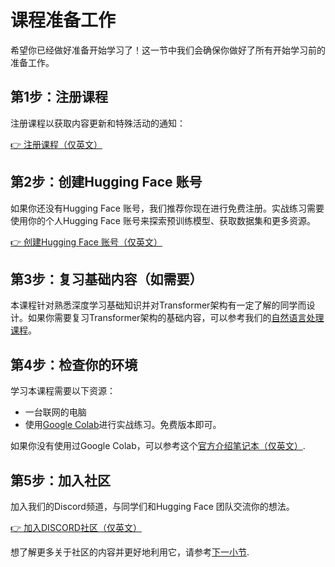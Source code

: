 # 课程准备工作

希望你已经做好准备开始学习了！这一节中我们会确保你做好了所有开始学习前的准备工作。

## 第1步：注册课程

注册课程以获取内容更新和特殊活动的通知：

[👉 注册课程（仅英文）](http://eepurl.com/insvcI)

## 第2步：创建Hugging Face 账号

如果你还没有Hugging Face 账号，我们推荐你现在进行免费注册。实战练习需要使用你的个人Hugging Face 账号来探索预训练模型、获取数据集和更多资源。

[👉 创建Hugging Face 账号（仅英文）](https://huggingface.co/join)

## 第3步：复习基础内容（如需要）

本课程针对熟悉深度学习基础知识并对Transformer架构有一定了解的同学而设计。如果你需要复习Transformer架构的基础内容，可以参考我们的[自然语言处理课程](https://huggingface.co/learn/nlp-course/chapter0/1)。

## 第4步：检查你的环境

学习本课程需要以下资源：
- 一台联网的电脑
- 使用[Google Colab](https://colab.research.google.com)进行实战练习。免费版本即可。

如果你没有使用过Google Colab，可以参考这个[官方介绍笔记本（仅英文）](https://colab.research.google.com/notebooks/intro.ipynb).

## 第5步：加入社区

加入我们的Discord频道，与同学们和Hugging Face 团队交流你的想法。

[👉 加入DISCORD社区（仅英文）](http://hf.co/join/discord)

想了解更多关于社区的内容并更好地利用它，请参考[下一小节](community).

